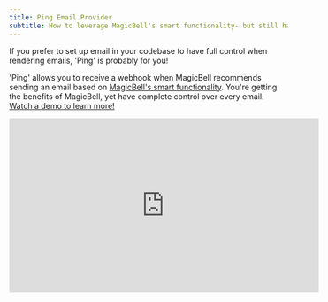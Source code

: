 ```yaml
---
title: Ping Email Provider
subtitle: How to leverage MagicBell's smart functionality- but still have complete control over emails. The best of both worlds!
---
```


If you prefer to set up email in your codebase to have full control when rendering emails, 'Ping' is probably for you!

'Ping' allows you to receive a webhook when MagicBell recommends sending an email based on [MagicBell's smart functionality](https://magicbell.com/docs/smart-notifications). You're getting the benefits of MagicBell, yet have complete control over every email. [Watch a demo to learn more!](https://www.youtube.com/watch?v=I7Ej9oBUhCY)

<iframe
  width="560"
  height="315"
  src="https://www.youtube.com/embed/I7Ej9oBUhCY"
  title="YouTube video player"
  frameBorder="0"
  allow="accelerometer; autoplay; clipboard-write; encrypted-media; gyroscope; picture-in-picture"
  allowFullScreen
></iframe>
